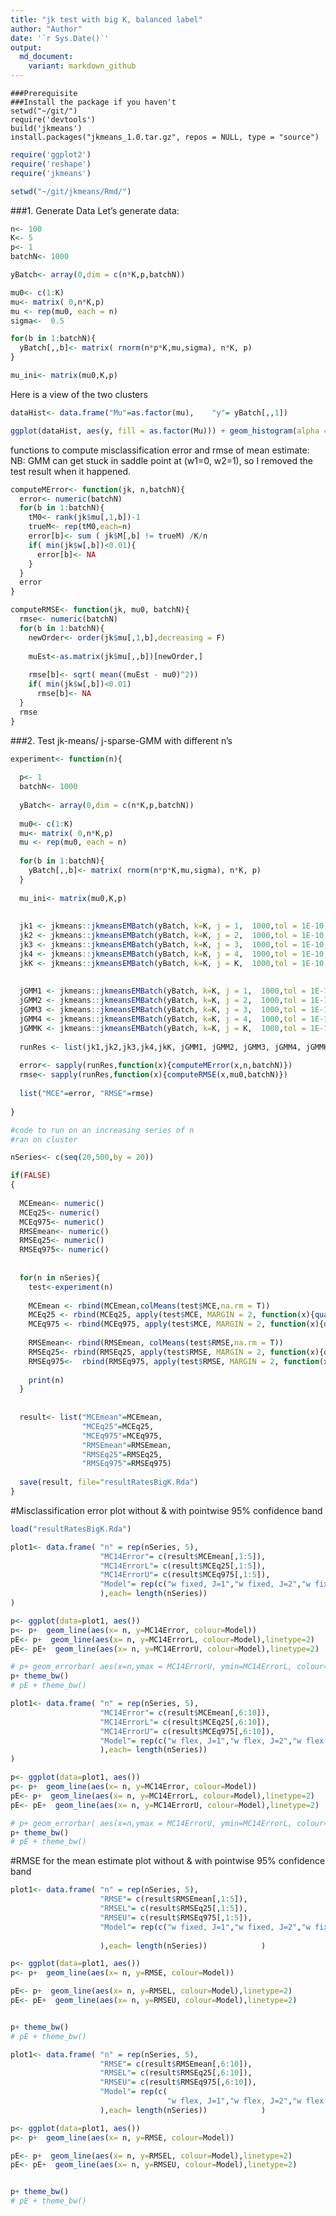 ```yaml
---
title: "jk test with big K, balanced label"
author: "Author"
date: '`r Sys.Date()`'
output:
  md_document: 
    variant: markdown_github
---
```



```
###Prerequisite
###Install the package if you haven't
setwd("~/git/")
require('devtools')
build('jkmeans')
install.packages("jkmeans_1.0.tar.gz", repos = NULL, type = "source")
```

```r
require('ggplot2')
require('reshape')
require('jkmeans')

setwd("~/git/jkmeans/Rmd/")
```


###1. Generate Data
Let's generate data:

```r
n<- 100
K<- 5
p<- 1
batchN<- 1000

yBatch<- array(0,dim = c(n*K,p,batchN))

mu0<- c(1:K)
mu<- matrix( 0,n*K,p)
mu <- rep(mu0, each = n)
sigma<-  0.5

for(b in 1:batchN){
  yBatch[,,b]<- matrix( rnorm(n*p*K,mu,sigma), n*K, p)
}

mu_ini<- matrix(mu0,K,p)

```


Here is a view of the two clusters
```r


dataHist<- data.frame("Mu"=as.factor(mu),    "y"= yBatch[,,1])

ggplot(dataHist, aes(y, fill = as.factor(Mu))) + geom_histogram(alpha = 0.2,bins = 30,  position="identity")


```


functions to compute misclassification error and rmse of mean estimate:
NB: GMM can get stuck in saddle point at (w1=0, w2=1), so I removed the test result when it happened.
```r
computeMError<- function(jk, n,batchN){
  error<- numeric(batchN)
  for(b in 1:batchN){
    tM0<- rank(jk$mu[,1,b])-1
    trueM<- rep(tM0,each=n)
    error[b]<- sum ( jk$M[,b] != trueM) /K/n
    if( min(jk$w[,b])<0.01){
      error[b]<- NA
    }
  }
  error
}

computeRMSE<- function(jk, mu0, batchN){
  rmse<- numeric(batchN)
  for(b in 1:batchN){
    newOrder<- order(jk$mu[,1,b],decreasing = F)
    
    muEst<-as.matrix(jk$mu[,,b])[newOrder,]
    
    rmse[b]<- sqrt( mean((muEst - mu0)^2))
    if( min(jk$w[,b])<0.01)
      rmse[b]<- NA
  }
  rmse
}

```

###2. Test jk-means/ j-sparse-GMM with different n's



```r


experiment<- function(n){
  
  p<- 1
  batchN<- 1000
  
  yBatch<- array(0,dim = c(n*K,p,batchN))
  
  mu0<- c(1:K)
  mu<- matrix( 0,n*K,p)
  mu <- rep(mu0, each = n)
  
  for(b in 1:batchN){
    yBatch[,,b]<- matrix( rnorm(n*p*K,mu,sigma), n*K, p)
  }
  
  mu_ini<- matrix(mu0,K,p)
  
  
  jk1 <- jkmeans::jkmeansEMBatch(yBatch, k=K, j = 1,  1000,tol = 1E-10,useKmeansIni = F, meansIni = mu_ini, fixW = T,sigma2_ini = sigma^2)
  jk2 <- jkmeans::jkmeansEMBatch(yBatch, k=K, j = 2,  1000,tol = 1E-10,useKmeansIni = F, meansIni = mu_ini, fixW = T,sigma2_ini = sigma^2)
  jk3 <- jkmeans::jkmeansEMBatch(yBatch, k=K, j = 3,  1000,tol = 1E-10,useKmeansIni = F, meansIni = mu_ini, fixW = T,sigma2_ini = sigma^2)
  jk4 <- jkmeans::jkmeansEMBatch(yBatch, k=K, j = 4,  1000,tol = 1E-10,useKmeansIni = F, meansIni = mu_ini, fixW = T,sigma2_ini = sigma^2)
  jkK <- jkmeans::jkmeansEMBatch(yBatch, k=K, j = K,  1000,tol = 1E-10,useKmeansIni = F, meansIni = mu_ini, fixW = T,sigma2_ini = sigma^2)
  
  
  jGMM1 <- jkmeans::jkmeansEMBatch(yBatch, k=K, j = 1,  1000,tol = 1E-10,useKmeansIni = F, meansIni = mu_ini, fixW = F,sigma2_ini = sigma^2)
  jGMM2 <- jkmeans::jkmeansEMBatch(yBatch, k=K, j = 2,  1000,tol = 1E-10,useKmeansIni = F, meansIni = mu_ini, fixW = F,sigma2_ini = sigma^3)
  jGMM3 <- jkmeans::jkmeansEMBatch(yBatch, k=K, j = 3,  1000,tol = 1E-10,useKmeansIni = F, meansIni = mu_ini, fixW = F,sigma2_ini = sigma^2)
  jGMM4 <- jkmeans::jkmeansEMBatch(yBatch, k=K, j = 4,  1000,tol = 1E-10,useKmeansIni = F, meansIni = mu_ini, fixW = F,sigma2_ini = sigma^2)
  jGMMK <- jkmeans::jkmeansEMBatch(yBatch, k=K, j = K,  1000,tol = 1E-10,useKmeansIni = F, meansIni = mu_ini, fixW = F,sigma2_ini = sigma^2)
  
  runRes <- list(jk1,jk2,jk3,jk4,jkK, jGMM1, jGMM2, jGMM3, jGMM4, jGMMK)
  
  error<- sapply(runRes,function(x){computeMError(x,n,batchN)})
  rmse<- sapply(runRes,function(x){computeRMSE(x,mu0,batchN)})
  
  list("MCE"=error, "RMSE"=rmse)
  
}

```



```r
#code to run on an increasing series of n
#ran on cluster

nSeries<- c(seq(20,500,by = 20))

if(FALSE)
{
  
  MCEmean<- numeric()
  MCEq25<- numeric()
  MCEq975<- numeric()
  RMSEmean<- numeric()
  RMSEq25<- numeric()
  RMSEq975<- numeric()
  
  
  for(n in nSeries){
    test<-experiment(n)
    
    MCEmean <- rbind(MCEmean,colMeans(test$MCE,na.rm = T))
    MCEq25 <- rbind(MCEq25, apply(test$MCE, MARGIN = 2, function(x){quantile(x,probs = 0.025,na.rm = T)}))
    MCEq975 <- rbind(MCEq975, apply(test$MCE, MARGIN = 2, function(x){quantile(x,probs = 0.975,na.rm = T)}))
    
    RMSEmean<- rbind(RMSEmean, colMeans(test$RMSE,na.rm = T))
    RMSEq25<- rbind(RMSEq25, apply(test$RMSE, MARGIN = 2, function(x){quantile(x,probs = 0.025,na.rm = T)}))
    RMSEq975<-  rbind(RMSEq975, apply(test$RMSE, MARGIN = 2, function(x){quantile(x,probs = 0.975,na.rm = T)}))
    
    print(n)
  }
  
  
  result<- list("MCEmean"=MCEmean,
                "MCEq25"=MCEq25,
                "MCEq975"=MCEq975,
                "RMSEmean"=RMSEmean,
                "RMSEq25"=RMSEq25,
                "RMSEq975"=RMSEq975)
  
  save(result, file="resultRatesBigK.Rda")
}

```


#Misclassification error
plot without & with pointwise 95% confidence band


```r

load("resultRatesBigK.Rda")

plot1<- data.frame( "n" = rep(nSeries, 5),
                    "MC14Error"= c(result$MCEmean[,1:5]),
                    "MC14ErrorL"= c(result$MCEq25[,1:5]),
                    "MC14ErrorU"= c(result$MCEq975[,1:5]),
                    "Model"= rep(c("w fixed, J=1","w fixed, J=2","w fixed, J=3","w fixed, J=4","w fixed, J=K"
                    ),each= length(nSeries))
)

p<- ggplot(data=plot1, aes())
p<- p+  geom_line(aes(x= n, y=MC14Error, colour=Model)) 
pE<- p+  geom_line(aes(x= n, y=MC14ErrorL, colour=Model),linetype=2) 
pE<- pE+  geom_line(aes(x= n, y=MC14ErrorU, colour=Model),linetype=2) 

# p+ geom_errorbar( aes(x=n,ymax = MC14ErrorU, ymin=MC14ErrorL, colour=Model),width=0.2)
p+ theme_bw()
# pE + theme_bw()
```



```r

plot1<- data.frame( "n" = rep(nSeries, 5),
                    "MC14Error"= c(result$MCEmean[,6:10]),
                    "MC14ErrorL"= c(result$MCEq25[,6:10]),
                    "MC14ErrorU"= c(result$MCEq975[,6:10]),
                    "Model"= rep(c("w flex, J=1","w flex, J=2","w flex, J=3","w flex, J=4","w flex, J=K"
                    ),each= length(nSeries))
)

p<- ggplot(data=plot1, aes())
p<- p+  geom_line(aes(x= n, y=MC14Error, colour=Model)) 
pE<- p+  geom_line(aes(x= n, y=MC14ErrorL, colour=Model),linetype=2) 
pE<- pE+  geom_line(aes(x= n, y=MC14ErrorU, colour=Model),linetype=2) 

# p+ geom_errorbar( aes(x=n,ymax = MC14ErrorU, ymin=MC14ErrorL, colour=Model),width=0.2)
p+ theme_bw()
# pE + theme_bw()
```

#RMSE for the mean estimate
plot without & with pointwise 95% confidence band

```r

plot1<- data.frame( "n" = rep(nSeries, 5),
                    "RMSE"= c(result$RMSEmean[,1:5]),
                    "RMSEL"= c(result$RMSEq25[,1:5]),
                    "RMSEU"= c(result$RMSEq975[,1:5]),
                    "Model"= rep(c("w fixed, J=1","w fixed, J=2","w fixed, J=3","w fixed, J=4","w fixed, J=K"
                                  
                    ),each= length(nSeries))            )

p<- ggplot(data=plot1, aes())
p<- p+  geom_line(aes(x= n, y=RMSE, colour=Model)) 

pE<- p+  geom_line(aes(x= n, y=RMSEL, colour=Model),linetype=2) 
pE<- pE+  geom_line(aes(x= n, y=RMSEU, colour=Model),linetype=2) 


p+ theme_bw()
# pE + theme_bw()
```


```r

plot1<- data.frame( "n" = rep(nSeries, 5),
                    "RMSE"= c(result$RMSEmean[,6:10]),
                    "RMSEL"= c(result$RMSEq25[,6:10]),
                    "RMSEU"= c(result$RMSEq975[,6:10]),
                    "Model"= rep(c(
                                   "w flex, J=1","w flex, J=2","w flex, J=3","w flex, J=4","w flex, J=K"
                    ),each= length(nSeries))            )

p<- ggplot(data=plot1, aes())
p<- p+  geom_line(aes(x= n, y=RMSE, colour=Model)) 

pE<- p+  geom_line(aes(x= n, y=RMSEL, colour=Model),linetype=2) 
pE<- pE+  geom_line(aes(x= n, y=RMSEU, colour=Model),linetype=2) 


p+ theme_bw()
# pE + theme_bw()
```